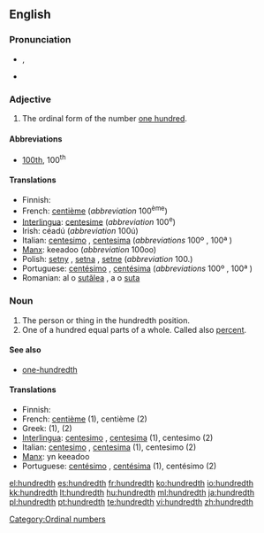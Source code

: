 ==English==

===Pronunciation===
* {{IPA|/ˈhʌndɹɛdθ/}}, {{SAMPA|/"hVndrEdT/}}
* {{hyphenation|hun|dredth}}

===Adjective===
{{en-adj|-}}

# The ordinal form of the number [[hundred|one hundred]].

====Abbreviations====
* [[100th]], 100<sup>th</sup>

====Translations====

* Finnish: {{t+|fi|sadas}}
* French: [[centième]] (''abbreviation'' 100<sup>ème</sup>)
* [[Interlingua]]: [[centesime]] (''abbreviation'' 100<sup>e</sup>)
* Irish: céadú (''abbreviation'' 100ú)
* Italian: [[centesimo]] {{m}}, [[centesima]] {{f}} (''abbreviations'' 100º {{m}}, 100ª {{f}})
* [[Manx]]: keeadoo (''abbreviation'' 100oo)
* Polish: [[setny]] {{m}}, [[setna]] {{f}}, [[setne]] {{n}} (''abbreviation'' 100.)
* Portuguese: [[centésimo]] {{m}}, [[centésima]] {{f}} (''abbreviations'' 100º {{m}}, 100ª {{f}})
* Romanian: al o [[sutălea]] {{m}}, a o [[suta]] {{f}}

===Noun===
{{en-noun}}

# The person or thing in the hundredth position.
# One of a hundred equal parts of a whole. Called also [[percent]].

====See also====
* [[one-hundredth]]

====Translations====

* Finnish: {{t+|fi|sadas}}
* French: [[centième]] {{m|f}} (1), centième {{m}} (2)
* Greek: {{t|el|εκατοστός|sc=Grek}} (1), {{t|el|εκατοστό|n|sc=Grek}} (2)
* [[Interlingua]]: [[centesimo]] {{m}}, [[centesima]] {{f}} (1), centesimo (2)
* Italian: [[centesimo]] {{m}}, [[centesima]] {{f}} (1), centesimo {{m}} (2)
* [[Manx]]: yn keeadoo
* Portuguese: [[centésimo]] {{m}}, [[centésima]] {{f}} (1), centésimo {{m}} (2)

[[Category:Ordinal numbers]]

[[el:hundredth]]
[[es:hundredth]]
[[fr:hundredth]]
[[ko:hundredth]]
[[io:hundredth]]
[[kk:hundredth]]
[[lt:hundredth]]
[[hu:hundredth]]
[[ml:hundredth]]
[[ja:hundredth]]
[[pl:hundredth]]
[[pt:hundredth]]
[[te:hundredth]]
[[vi:hundredth]]
[[zh:hundredth]]